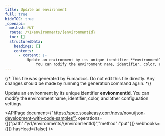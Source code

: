 ```yaml
---
title: Update an environment
full: true
hideTOC: true
_openapi:
  method: PUT
  route: /v1/environments/{environmentId}
  toc: []
  structuredData:
    headings: []
    contents:
      - content: |-
          Update an environment by its unique identifier **environmentId**. 
              You can modify the environment name, identifier, color, and other configuration settings.
---
```


{/* This file was generated by Fumadocs. Do not edit this file directly. Any changes should be made by running the generation command again. */}

Update an environment by its unique identifier **environmentId**. 
    You can modify the environment name, identifier, color, and other configuration settings.

<APIPage document={"https://spec.speakeasy.com/novu/novu/json-development-with-code-samples"} operations={[{"path":"/v1/environments/{environmentId}","method":"put"}]} webhooks={[]} hasHead={false} />